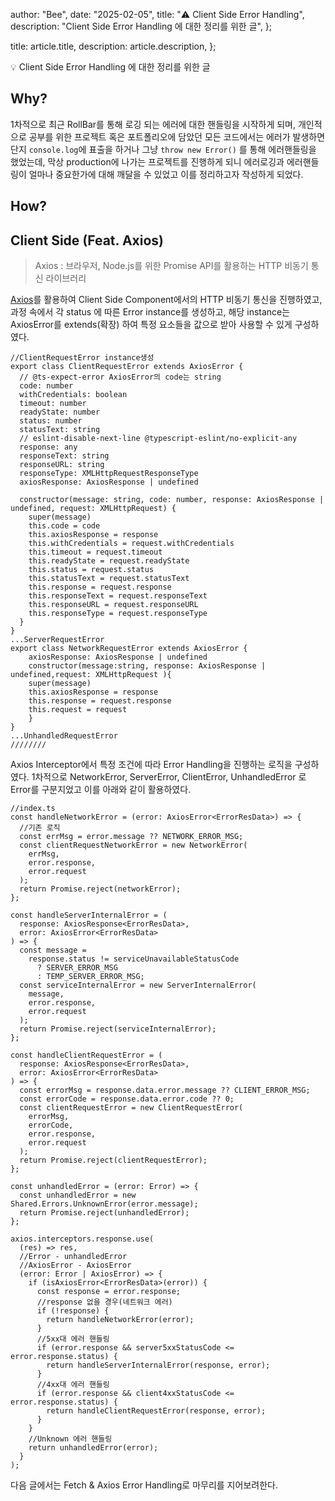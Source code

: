 
  author: "Bee",
  date: "2025-02-05",
  title: "⚠️ Client Side Error Handling",
  description: "Client Side Error Handling 에 대한 정리를 위한 글",
};

  title: article.title,
  description: article.description,
};


<aside>
💡 Client Side Error Handling 에 대한 정리를 위한 글

</aside>

## Why?

1차적으로 최근 RollBar를 통해 로깅 되는 에러에 대한 핸들링을 시작하게 되며, 개인적으로 공부를 위한 프로젝트 혹은 포트폴리오에 담았던 모든 코드에서는 에러가 발생하면 단지 `console.log`에 표출을 하거나 그냥 `throw new Error()` 를 통해 에러핸들링을 했었는데, 막상 production에 나가는 프로젝트를 진행하게 되니 에러로깅과 에러핸들링이 얼마나 중요한가에 대해 깨달을 수 있었고 이를 정리하고자 작성하게 되었다.

## How?

## Client Side (Feat. Axios)

> Axios : 브라우저, Node.js를 위한 Promise API를 활용하는 HTTP 비동기 통신 라이브러리

[Axios](https://axios-http.com/kr/docs/intro)를 활용하여 Client Side Component에서의 HTTP 비동기 통신을 진행하였고, 과정 속에서 각 status 에 따른 Error instance를 생성하고, 해당 instance는 AxiosError를 extends(확장) 하여 특정 요소들을 값으로 받아 사용할 수 있게 구성하였다.

```tsx
//ClientRequestError instance생성
export class ClientRequestError extends AxiosError {
  // @ts-expect-error AxiosError의 code는 string
  code: number
  withCredentials: boolean
  timeout: number
  readyState: number
  status: number
  statusText: string
  // eslint-disable-next-line @typescript-eslint/no-explicit-any
  response: any
  responseText: string
  responseURL: string
  responseType: XMLHttpRequestResponseType
  axiosResponse: AxiosResponse | undefined

  constructor(message: string, code: number, response: AxiosResponse | undefined, request: XMLHttpRequest) {
    super(message)
    this.code = code
    this.axiosResponse = response
    this.withCredentials = request.withCredentials
    this.timeout = request.timeout
    this.readyState = request.readyState
    this.status = request.status
    this.statusText = request.statusText
    this.response = request.response
    this.responseText = request.responseText
    this.responseURL = request.responseURL
    this.responseType = request.responseType
  }
}
...ServerRequestError
export class NetworkRequestError extends AxiosError {
	axiosResponse: AxiosResponse | undefined
	constructor(message:string, response: AxiosResponse | undefined,request: XMLHttpRequest ){
	super(message)
	this.axiosResponse = response
	this.response = request.response
	this.request = request
	}
}
...UnhandledRequestError
////////
```

Axios Interceptor에서 특정 조건에 따라 Error Handling을 진행하는 로직을 구성하였다. 1차적으로 NetworkError, ServerError, ClientError, UnhandledError 로 Error를 구분지었고 이를 아래와 같이 활용하였다.

```tsx
//index.ts
const handleNetworkError = (error: AxiosError<ErrorResData>) => {
  //기존 로직
  const errMsg = error.message ?? NETWORK_ERROR_MSG;
  const clientRequestNetworkError = new NetworkError(
    errMsg,
    error.response,
    error.request
  );
  return Promise.reject(networkError);
};

const handleServerInternalError = (
  response: AxiosResponse<ErrorResData>,
  error: AxiosError<ErrorResData>
) => {
  const message =
    response.status != serviceUnavailableStatusCode
      ? SERVER_ERROR_MSG
      : TEMP_SERVER_ERROR_MSG;
  const serviceInternalError = new ServerInternalError(
    message,
    error.response,
    error.request
  );
  return Promise.reject(serviceInternalError);
};

const handleClientRequestError = (
  response: AxiosResponse<ErrorResData>,
  error: AxiosError<ErrorResData>
) => {
  const errorMsg = response.data.error.message ?? CLIENT_ERROR_MSG;
  const errorCode = response.data.error.code ?? 0;
  const clientRequestError = new ClientRequestError(
    errorMsg,
    errorCode,
    error.response,
    error.request
  );
  return Promise.reject(clientRequestError);
};

const unhandledError = (error: Error) => {
  const unhandledError = new Shared.Errors.UnknownError(error.message);
  return Promise.reject(unhandledError);
};

axios.interceptors.response.use(
  (res) => res,
  //Error - unhandledError
  //AxiosError - AxiosError
  (error: Error | AxiosError) => {
    if (isAxiosError<ErrorResData>(error)) {
      const response = error.response;
      //response 없을 경우(네트워크 에러)
      if (!response) {
        return handleNetworkError(error);
      }
      //5xx대 에러 핸들링
      if (error.response && server5xxStatusCode <= error.response.status) {
        return handleServerInternalError(response, error);
      }
      //4xx대 에러 핸들링
      if (error.response && client4xxStatusCode <= error.response.status) {
        return handleClientRequestError(response, error);
      }
    }
    //Unknown 에러 핸들링
    return unhandledError(error);
  }
);
```

다음 글에서는 Fetch & Axios Error Handling로 마무리를 지어보려한다.
